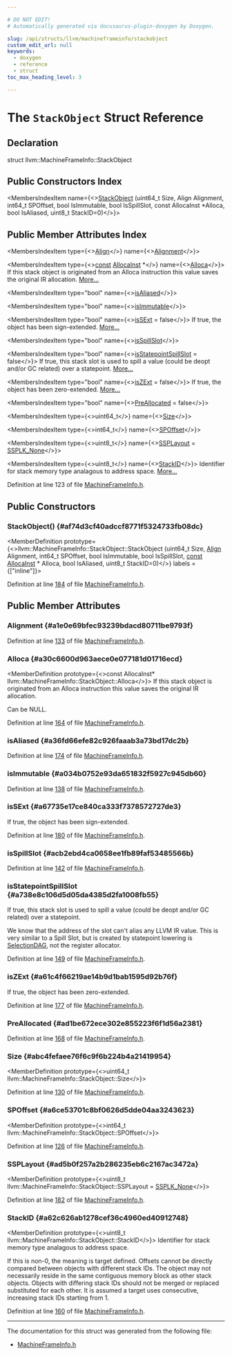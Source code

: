 ```yaml
---

# DO NOT EDIT!
# Automatically generated via docusaurus-plugin-doxygen by Doxygen.

slug: /api/structs/llvm/machineframeinfo/stackobject
custom_edit_url: null
keywords:
  - doxygen
  - reference
  - struct
toc_max_heading_level: 3

---
```





# The `StackObject` Struct Reference

<DoxygenPage pluginConfig={pluginConfig}>



## Declaration

<CodeBlock>struct llvm::MachineFrameInfo::StackObject</CodeBlock>

## Public Constructors Index

<MembersIndex>

<MembersIndexItem
  name={<><a href="#af74d3cf40adccf8771f5324733fb08dc">StackObject</a> (uint64&#95;t Size, Align Alignment, int64&#95;t SPOffset, bool IsImmutable, bool IsSpillSlot, const AllocaInst &#42;Alloca, bool IsAliased, uint8&#95;t StackID=0)</>}>
</MembersIndexItem>

</MembersIndex>

## Public Member Attributes Index

<MembersIndex>

<MembersIndexItem
  type={<><a href="/docs/api/structs/llvm/align">Align</a></>}
  name={<><a href="#a1e0e69bfec93239bdacd80711be9793f">Alignment</a></>}>
</MembersIndexItem>

<MembersIndexItem
  type={<><a href="/docs/api/files/lib/lib/target/lib/target/aarch64/aarch64promoteconstant-cpp/#a90f8350fecae261c25be85d38b451bff">const</a> <a href="/docs/api/classes/llvm/allocainst">AllocaInst</a> &#42;</>}
  name={<><a href="#a30c6600d963aece0e077181d01716ecd">Alloca</a></>}>
If this stack object is originated from an Alloca instruction this value saves the original IR allocation. <a href="#a30c6600d963aece0e077181d01716ecd">More...</a>
</MembersIndexItem>

<MembersIndexItem
  type="bool"
  name={<><a href="#a36fd66efe82c926faaab3a73bd17dc2b">isAliased</a></>}>
</MembersIndexItem>

<MembersIndexItem
  type="bool"
  name={<><a href="#a034b0752e93da651832f5927c945db60">isImmutable</a></>}>
</MembersIndexItem>

<MembersIndexItem
  type="bool"
  name={<><a href="#a67735e17ce840ca333f7378572727de3">isSExt</a> = false</>}>
If true, the object has been sign-extended. <a href="#a67735e17ce840ca333f7378572727de3">More...</a>
</MembersIndexItem>

<MembersIndexItem
  type="bool"
  name={<><a href="#acb2ebd4ca0658ee1fb89faf53485566b">isSpillSlot</a></>}>
</MembersIndexItem>

<MembersIndexItem
  type="bool"
  name={<><a href="#a738e8c106d5d05da4385d2fa1008fb55">isStatepointSpillSlot</a> = false</>}>
If true, this stack slot is used to spill a value (could be deopt and/or GC related) over a statepoint. <a href="#a738e8c106d5d05da4385d2fa1008fb55">More...</a>
</MembersIndexItem>

<MembersIndexItem
  type="bool"
  name={<><a href="#a61c4f66219ae14b9d1bab1595d92b76f">isZExt</a> = false</>}>
If true, the object has been zero-extended. <a href="#a61c4f66219ae14b9d1bab1595d92b76f">More...</a>
</MembersIndexItem>

<MembersIndexItem
  type="bool"
  name={<><a href="#ad1be672ece302e855223f6f1d56a2381">PreAllocated</a> = false</>}>
</MembersIndexItem>

<MembersIndexItem
  type={<>uint64&#95;t</>}
  name={<><a href="#abc4fefaee76f6c9f6b224b4a21419954">Size</a></>}>
</MembersIndexItem>

<MembersIndexItem
  type={<>int64&#95;t</>}
  name={<><a href="#a6ce53701c8bf0626d5dde04aa3243623">SPOffset</a></>}>
</MembersIndexItem>

<MembersIndexItem
  type={<>uint8&#95;t</>}
  name={<><a href="#ad5b0f257a2b286235eb6c2167ac3472a">SSPLayout</a> = <a href="/docs/api/classes/llvm/machineframeinfo/#a3df888d2d0447ad8ff7b616b080d9f13ae58c4225f24cd64ac3846a49952e48e1">SSPLK&#95;None</a></>}>
</MembersIndexItem>

<MembersIndexItem
  type={<>uint8&#95;t</>}
  name={<><a href="#a62c626ab1278cef36c4960ed40912748">StackID</a></>}>
Identifier for stack memory type analagous to address space. <a href="#a62c626ab1278cef36c4960ed40912748">More...</a>
</MembersIndexItem>

</MembersIndex>


Definition at line 123 of file <a href="/docs/api/files/include/include/llvm/include/llvm/codegen/machineframeinfo-h">MachineFrameInfo.h</a>.

<SectionDefinition>

## Public Constructors

### StackObject() {#af74d3cf40adccf8771f5324733fb08dc}

<MemberDefinition
  prototype={<>llvm::MachineFrameInfo::StackObject::StackObject (uint64&#95;t Size, <a href="/docs/api/structs/llvm/align">Align</a> Alignment, int64&#95;t SPOffset, bool IsImmutable, bool IsSpillSlot, <a href="/docs/api/files/lib/lib/target/lib/target/aarch64/aarch64promoteconstant-cpp/#a90f8350fecae261c25be85d38b451bff">const</a> <a href="/docs/api/classes/llvm/allocainst">AllocaInst</a> &#42; Alloca, bool IsAliased, uint8&#95;t StackID=0)</>}
  labels = {["inline"]}>

Definition at line <a href="/docs/api/files/include/include/llvm/include/llvm/codegen/machineframeinfo-h/#l00184">184</a> of file <a href="/docs/api/files/include/include/llvm/include/llvm/codegen/machineframeinfo-h">MachineFrameInfo.h</a>.
</MemberDefinition>

</SectionDefinition>

<SectionDefinition>

## Public Member Attributes

### Alignment {#a1e0e69bfec93239bdacd80711be9793f}

<MemberDefinition
  prototype="Align llvm::MachineFrameInfo::StackObject::Alignment">

Definition at line <a href="/docs/api/files/include/include/llvm/include/llvm/codegen/machineframeinfo-h/#l00133">133</a> of file <a href="/docs/api/files/include/include/llvm/include/llvm/codegen/machineframeinfo-h">MachineFrameInfo.h</a>.
</MemberDefinition>

### Alloca {#a30c6600d963aece0e077181d01716ecd}

<MemberDefinition
  prototype={<>const AllocaInst&#42; llvm::MachineFrameInfo::StackObject::Alloca</>}>
If this stack object is originated from an Alloca instruction this value saves the original IR allocation.

Can be NULL.

Definition at line <a href="/docs/api/files/include/include/llvm/include/llvm/codegen/machineframeinfo-h/#l00164">164</a> of file <a href="/docs/api/files/include/include/llvm/include/llvm/codegen/machineframeinfo-h">MachineFrameInfo.h</a>.
</MemberDefinition>

### isAliased {#a36fd66efe82c926faaab3a73bd17dc2b}

<MemberDefinition
  prototype="bool llvm::MachineFrameInfo::StackObject::isAliased">

Definition at line <a href="/docs/api/files/include/include/llvm/include/llvm/codegen/machineframeinfo-h/#l00174">174</a> of file <a href="/docs/api/files/include/include/llvm/include/llvm/codegen/machineframeinfo-h">MachineFrameInfo.h</a>.
</MemberDefinition>

### isImmutable {#a034b0752e93da651832f5927c945db60}

<MemberDefinition
  prototype="bool llvm::MachineFrameInfo::StackObject::isImmutable">

Definition at line <a href="/docs/api/files/include/include/llvm/include/llvm/codegen/machineframeinfo-h/#l00138">138</a> of file <a href="/docs/api/files/include/include/llvm/include/llvm/codegen/machineframeinfo-h">MachineFrameInfo.h</a>.
</MemberDefinition>

### isSExt {#a67735e17ce840ca333f7378572727de3}

<MemberDefinition
  prototype="bool llvm::MachineFrameInfo::StackObject::isSExt = false">
If true, the object has been sign-extended.

Definition at line <a href="/docs/api/files/include/include/llvm/include/llvm/codegen/machineframeinfo-h/#l00180">180</a> of file <a href="/docs/api/files/include/include/llvm/include/llvm/codegen/machineframeinfo-h">MachineFrameInfo.h</a>.
</MemberDefinition>

### isSpillSlot {#acb2ebd4ca0658ee1fb89faf53485566b}

<MemberDefinition
  prototype="bool llvm::MachineFrameInfo::StackObject::isSpillSlot">

Definition at line <a href="/docs/api/files/include/include/llvm/include/llvm/codegen/machineframeinfo-h/#l00142">142</a> of file <a href="/docs/api/files/include/include/llvm/include/llvm/codegen/machineframeinfo-h">MachineFrameInfo.h</a>.
</MemberDefinition>

### isStatepointSpillSlot {#a738e8c106d5d05da4385d2fa1008fb55}

<MemberDefinition
  prototype="bool llvm::MachineFrameInfo::StackObject::isStatepointSpillSlot = false">
If true, this stack slot is used to spill a value (could be deopt and/or GC related) over a statepoint.

We know that the address of the slot can&#39;t alias any LLVM IR value. This is very similar to a Spill Slot, but is created by statepoint lowering is <a href="/docs/api/classes/llvm/selectiondag">SelectionDAG</a>, not the register allocator.

Definition at line <a href="/docs/api/files/include/include/llvm/include/llvm/codegen/machineframeinfo-h/#l00149">149</a> of file <a href="/docs/api/files/include/include/llvm/include/llvm/codegen/machineframeinfo-h">MachineFrameInfo.h</a>.
</MemberDefinition>

### isZExt {#a61c4f66219ae14b9d1bab1595d92b76f}

<MemberDefinition
  prototype="bool llvm::MachineFrameInfo::StackObject::isZExt = false">
If true, the object has been zero-extended.

Definition at line <a href="/docs/api/files/include/include/llvm/include/llvm/codegen/machineframeinfo-h/#l00177">177</a> of file <a href="/docs/api/files/include/include/llvm/include/llvm/codegen/machineframeinfo-h">MachineFrameInfo.h</a>.
</MemberDefinition>

### PreAllocated {#ad1be672ece302e855223f6f1d56a2381}

<MemberDefinition
  prototype="bool llvm::MachineFrameInfo::StackObject::PreAllocated = false">

Definition at line <a href="/docs/api/files/include/include/llvm/include/llvm/codegen/machineframeinfo-h/#l00168">168</a> of file <a href="/docs/api/files/include/include/llvm/include/llvm/codegen/machineframeinfo-h">MachineFrameInfo.h</a>.
</MemberDefinition>

### Size {#abc4fefaee76f6c9f6b224b4a21419954}

<MemberDefinition
  prototype={<>uint64&#95;t llvm::MachineFrameInfo::StackObject::Size</>}>

Definition at line <a href="/docs/api/files/include/include/llvm/include/llvm/codegen/machineframeinfo-h/#l00130">130</a> of file <a href="/docs/api/files/include/include/llvm/include/llvm/codegen/machineframeinfo-h">MachineFrameInfo.h</a>.
</MemberDefinition>

### SPOffset {#a6ce53701c8bf0626d5dde04aa3243623}

<MemberDefinition
  prototype={<>int64&#95;t llvm::MachineFrameInfo::StackObject::SPOffset</>}>

Definition at line <a href="/docs/api/files/include/include/llvm/include/llvm/codegen/machineframeinfo-h/#l00126">126</a> of file <a href="/docs/api/files/include/include/llvm/include/llvm/codegen/machineframeinfo-h">MachineFrameInfo.h</a>.
</MemberDefinition>

### SSPLayout {#ad5b0f257a2b286235eb6c2167ac3472a}

<MemberDefinition
  prototype={<>uint8&#95;t llvm::MachineFrameInfo::StackObject::SSPLayout = <a href="/docs/api/classes/llvm/machineframeinfo/#a3df888d2d0447ad8ff7b616b080d9f13ae58c4225f24cd64ac3846a49952e48e1">SSPLK&#95;None</a></>}>

Definition at line <a href="/docs/api/files/include/include/llvm/include/llvm/codegen/machineframeinfo-h/#l00182">182</a> of file <a href="/docs/api/files/include/include/llvm/include/llvm/codegen/machineframeinfo-h">MachineFrameInfo.h</a>.
</MemberDefinition>

### StackID {#a62c626ab1278cef36c4960ed40912748}

<MemberDefinition
  prototype={<>uint8&#95;t llvm::MachineFrameInfo::StackObject::StackID</>}>
Identifier for stack memory type analagous to address space.

If this is non-0, the meaning is target defined. Offsets cannot be directly compared between objects with different stack IDs. The object may not necessarily reside in the same contiguous memory block as other stack objects. Objects with differing stack IDs should not be merged or replaced substituted for each other. It is assumed a target uses consecutive, increasing stack IDs starting from 1.

Definition at line <a href="/docs/api/files/include/include/llvm/include/llvm/codegen/machineframeinfo-h/#l00160">160</a> of file <a href="/docs/api/files/include/include/llvm/include/llvm/codegen/machineframeinfo-h">MachineFrameInfo.h</a>.
</MemberDefinition>

</SectionDefinition>

<hr/>

The documentation for this struct was generated from the following file:

<ul>
<li><a href="/docs/api/files/include/include/llvm/include/llvm/codegen/machineframeinfo-h">MachineFrameInfo.h</a></li>
</ul>

</DoxygenPage>
